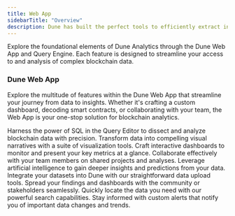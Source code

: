 ```yaml
---
title: Web App
sidebarTitle: "Overview"
description: Dune has built the perfect tools to efficiently extract information from blockchain data.
---
```


Explore the foundational elements of Dune Analytics through the Dune Web App and Query Engine. Each feature is designed to streamline your access to and analysis of complex blockchain data.

### Dune Web App

Explore the multitude of features within the Dune Web App that streamline your journey from data to insights. Whether it's crafting a custom dashboard, decoding smart contracts, or collaborating with your team, the Web App is your one-stop solution for blockchain analytics.

<CardGroup cols={2}>
  <Card title="Query Editor" icon="code" iconType="duotone" href="/app/query-editor">
    Harness the power of SQL in the Query Editor to dissect and analyze blockchain data with precision.
  </Card>
  <Card title="Visualizations" icon="chart-bar" iconType="duotone" href="/app/visualizations">
    Transform data into compelling visual narratives with a suite of visualization tools.
  </Card>
  <Card title="Create a Dashboard" icon="desktop" iconType="duotone" href="/app/create-dashboard">
    Craft interactive dashboards to monitor and present your key metrics at a glance.
  </Card>
  <Card title="Teams on Dune" icon="users" iconType="duotone" href="/app/teams">
    Collaborate effectively with your team members on shared projects and analyses.
  </Card>
  <Card title="Dune AI" icon="robot" iconType="duotone" href="/app/dune-ai">
    Leverage artificial intelligence to gain deeper insights and predictions from your data.
  </Card>
  <Card title="Upload Data" icon="upload" iconType="duotone" href="/app/upload-data">
    Integrate your datasets into Dune with our straightforward data upload tools.
  </Card>
  <Card title="Share Your Work" icon="share" iconType="duotone" href="/app/share-your-work">
    Spread your findings and dashboards with the community or stakeholders seamlessly.
  </Card>
  <Card title="Search Content" icon="searchengin" iconType="duotone" href="/app/search-content">
    Quickly locate the data you need with our powerful search capabilities.
  </Card>
  <Card title="Alerts" icon="bell" iconType="duotone" href="/app/alerts">
    Stay informed with custom alerts that notify you of important data changes and trends.
  </Card>
</CardGroup>


